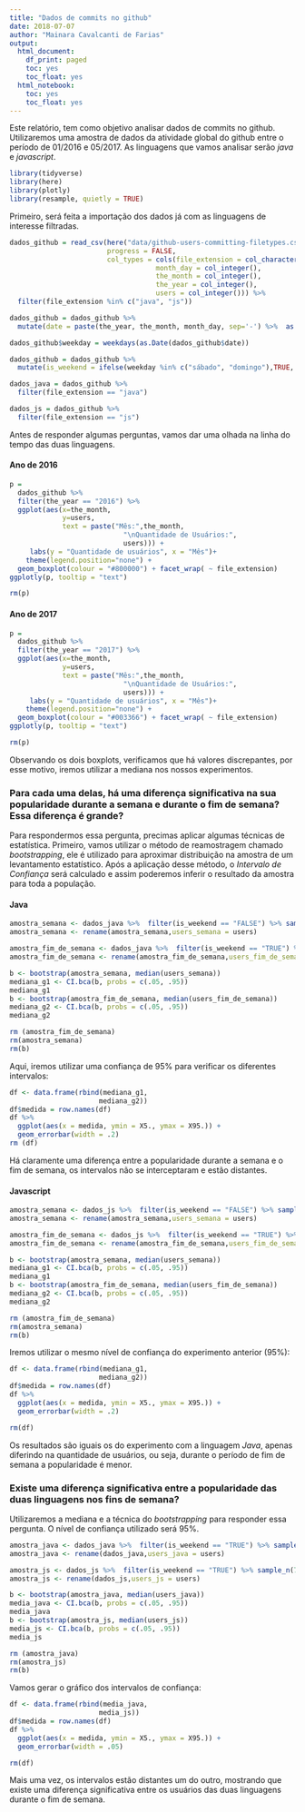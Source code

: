 ```yaml
---
title: "Dados de commits no github"
date: 2018-07-07
author: "Mainara Cavalcanti de Farias"
output:
  html_document:
    df_print: paged
    toc: yes
    toc_float: yes
  html_notebook:
    toc: yes
    toc_float: yes
---
```


Este relatório, tem como objetivo analisar dados de commits no github. Utilizaremos uma amostra de dados da atividade global do github entre o período de 01/2016 e 05/2017. As linguagens que vamos analisar serão *java* e *javascript*.


```r
library(tidyverse)
library(here)
library(plotly)
library(resample, quietly = TRUE)
```

Primeiro, será feita a importação dos dados já com as linguagens de interesse filtradas.
```r
dados_github = read_csv(here("data/github-users-committing-filetypes.csv"),
                        progress = FALSE,
                        col_types = cols(file_extension = col_character(),
                                    month_day = col_integer(),
                                    the_month = col_integer(),
                                    the_year = col_integer(),
                                    users = col_integer())) %>% 
  filter(file_extension %in% c("java", "js"))

```


```r
dados_github = dados_github %>% 
  mutate(date = paste(the_year, the_month, month_day, sep='-') %>%  as.Date(.))

dados_github$weekday = weekdays(as.Date(dados_github$date))

dados_github = dados_github %>% 
  mutate(is_weekend = ifelse(weekday %in% c("sábado", "domingo"),TRUE, FALSE))

dados_java = dados_github %>% 
  filter(file_extension == "java")

dados_js = dados_github %>% 
  filter(file_extension == "js")

```

Antes de responder algumas perguntas, vamos dar uma olhada na linha do tempo das duas linguagens.

#### Ano de 2016

```r
p =
  dados_github %>% 
  filter(the_year == "2016") %>% 
  ggplot(aes(x=the_month, 
             y=users,
             text = paste("Mês:",the_month,
                            "\nQuantidade de Usuários:",
                            users))) +
     labs(y = "Quantidade de usuários", x = "Mês")+
    theme(legend.position="none") +
  geom_boxplot(colour = "#800000") + facet_wrap( ~ file_extension)
ggplotly(p, tooltip = "text")

rm(p)
```

#### Ano de 2017
```r
p =
  dados_github %>% 
  filter(the_year == "2017") %>% 
  ggplot(aes(x=the_month, 
             y=users,
             text = paste("Mês:",the_month,
                            "\nQuantidade de Usuários:",
                            users))) +
     labs(y = "Quantidade de usuários", x = "Mês")+
    theme(legend.position="none") +
  geom_boxplot(colour = "#003366") + facet_wrap( ~ file_extension)
ggplotly(p, tooltip = "text")

rm(p)
```

Observando os dois boxplots, verificamos que há valores discrepantes, por esse motivo, iremos utilizar a mediana nos nossos experimentos.

### Para cada uma delas, há uma diferença significativa na sua popularidade durante a semana e durante o fim de semana? Essa diferença é grande?

Para respondermos essa pergunta, precimas aplicar algumas técnicas de estatística. Primeiro, vamos utilizar o método de reamostragem chamado *bootstrapping*, ele é utilizado para aproximar distribuição na amostra de um levantamento estatístico. Após a aplicação desse método, o *Intervalo de Confiança* será calculado e assim poderemos inferir o resultado da amostra para toda a população.

#### Java


```r
amostra_semana <- dados_java %>%  filter(is_weekend == "FALSE") %>% sample_n(70)
amostra_semana <- rename(amostra_semana,users_semana = users)

amostra_fim_de_semana <- dados_java %>%  filter(is_weekend == "TRUE") %>% sample_n(70)
amostra_fim_de_semana <- rename(amostra_fim_de_semana,users_fim_de_semana = users)

b <- bootstrap(amostra_semana, median(users_semana))
mediana_g1 <- CI.bca(b, probs = c(.05, .95))
mediana_g1
b <- bootstrap(amostra_fim_de_semana, median(users_fim_de_semana))
mediana_g2 <- CI.bca(b, probs = c(.05, .95))
mediana_g2

rm (amostra_fim_de_semana)
rm(amostra_semana)
rm(b)
```

Aqui, iremos utilizar uma confiança de 95% para verificar os diferentes intervalos:

```r
df <- data.frame(rbind(mediana_g1, 
                      mediana_g2))
df$medida = row.names(df)
df %>% 
  ggplot(aes(x = medida, ymin = X5., ymax = X95.)) + 
  geom_errorbar(width = .2)
rm (df)
```

Há claramente uma diferença entre a popularidade durante a semana e o fim de semana, os intervalos não se interceptaram e estão distantes.


#### Javascript

```r
amostra_semana <- dados_js %>%  filter(is_weekend == "FALSE") %>% sample_n(70)
amostra_semana <- rename(amostra_semana,users_semana = users)

amostra_fim_de_semana <- dados_js %>%  filter(is_weekend == "TRUE") %>% sample_n(70)
amostra_fim_de_semana <- rename(amostra_fim_de_semana,users_fim_de_semana = users)

b <- bootstrap(amostra_semana, median(users_semana))
mediana_g1 <- CI.bca(b, probs = c(.05, .95))
mediana_g1
b <- bootstrap(amostra_fim_de_semana, median(users_fim_de_semana))
mediana_g2 <- CI.bca(b, probs = c(.05, .95))
mediana_g2

rm (amostra_fim_de_semana)
rm(amostra_semana)
rm(b)
```

Iremos utilizar o mesmo nível de confiança do experimento anterior (95%):

```r
df <- data.frame(rbind(mediana_g1, 
                      mediana_g2))
df$medida = row.names(df)
df %>% 
  ggplot(aes(x = medida, ymin = X5., ymax = X95.)) + 
  geom_errorbar(width = .2)

rm(df)
```

Os resultados são iguais os do experimento com a linguagem *Java*, apenas diferindo na quantidade de usuários, ou seja, durante o período de fim de semana a popularidade é menor.


### Existe uma diferença significativa entre a popularidade das duas linguagens nos fins de semana?

Utilizaremos a mediana e a técnica do *bootstrapping* para responder essa pergunta. O nível de confiança utilizado será 95%.

```r
amostra_java <- dados_java %>%  filter(is_weekend == "TRUE") %>% sample_n(70)
amostra_java <- rename(dados_java,users_java = users)

amostra_js <- dados_js %>%  filter(is_weekend == "TRUE") %>% sample_n(70)
amostra_js <- rename(dados_js,users_js = users)

b <- bootstrap(amostra_java, median(users_java))
media_java <- CI.bca(b, probs = c(.05, .95))
media_java
b <- bootstrap(amostra_js, median(users_js))
media_js <- CI.bca(b, probs = c(.05, .95))
media_js

rm (amostra_java)
rm(amostra_js)
rm(b)
```

Vamos gerar o gráfico dos intervalos de confiança:

```r
df <- data.frame(rbind(media_java, 
                      media_js))
df$medida = row.names(df)
df %>% 
  ggplot(aes(x = medida, ymin = X5., ymax = X95.)) + 
  geom_errorbar(width = .05)

rm(df)
```

Mais uma vez, os intervalos estão distantes um do outro, mostrando que existe uma diferença significativa entre os usuários das duas linguagens durante o fim de semana.

